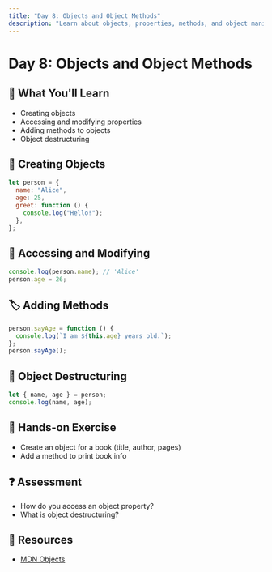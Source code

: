 ```yaml
---
title: "Day 8: Objects and Object Methods"
description: "Learn about objects, properties, methods, and object manipulation in JavaScript."
---
```


# Day 8: Objects and Object Methods

## 🎯 What You'll Learn

- Creating objects
- Accessing and modifying properties
- Adding methods to objects
- Object destructuring

## 📝 Creating Objects

```js
let person = {
  name: "Alice",
  age: 25,
  greet: function () {
    console.log("Hello!");
  },
};
```

## 🔄 Accessing and Modifying

```js
console.log(person.name); // 'Alice'
person.age = 26;
```

## 🏷️ Adding Methods

```js
person.sayAge = function () {
  console.log(`I am ${this.age} years old.`);
};
person.sayAge();
```

## 🧩 Object Destructuring

```js
let { name, age } = person;
console.log(name, age);
```

## 📝 Hands-on Exercise

- Create an object for a book (title, author, pages)
- Add a method to print book info

## ❓ Assessment

- How do you access an object property?
- What is object destructuring?

## 🔗 Resources

- [MDN Objects](https://developer.mozilla.org/en-US/docs/Web/JavaScript/Guide/Working_with_Objects)
